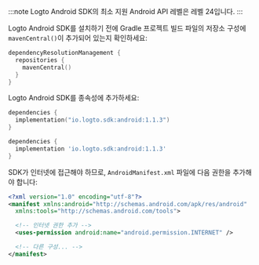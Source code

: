 
:::note
Logto Android SDK의 최소 지원 Android API 레벨은 레벨 24입니다.
:::

Logto Android SDK를 설치하기 전에 Gradle 프로젝트 빌드 파일의 저장소 구성에 `mavenCentral()`이 추가되어 있는지 확인하세요:

```kotlin title="settings.gradle.kts"
dependencyResolutionManagement {
  repositories {
    mavenCentral()
  }
}
```

Logto Android SDK를 종속성에 추가하세요:

<Tabs>

<TabItem value="kotlin" label="Kotlin">

```kotlin title="build.gradle.kts"
dependencies {
  implementation("io.logto.sdk:android:1.1.3")
}
```

</TabItem>

<TabItem value="groovy" label="Groovy">

```groovy title="build.gradle"
dependencies {
  implementation 'io.logto.sdk:android:1.1.3'
}
```

</TabItem>

</Tabs>

SDK가 인터넷에 접근해야 하므로, `AndroidManifest.xml` 파일에 다음 권한을 추가해야 합니다:

```xml title="AndroidManifest.xml"
<?xml version="1.0" encoding="utf-8"?>
<manifest xmlns:android="http://schemas.android.com/apk/res/android"
  xmlns:tools="http://schemas.android.com/tools">

  <!-- 인터넷 권한 추가 -->
  <uses-permission android:name="android.permission.INTERNET" />

  <!-- 다른 구성... -->
</manifest>
```

